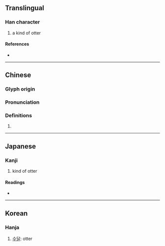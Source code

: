 {{character info}}
==Translingual==

===Han character===
{{Han char|rn=94|rad=犬|as=14|sn=17|four=|canj=KHJMC|ids=⿰犭賓}}

# a kind of otter

====References====
* {{Han ref|kx=0720.170|dkj=20756|dj=1132.050|hdz=21374.110|uh=7371|ud=29553}}

----

==Chinese==
{{zh-forms|s=㺍}}

===Glyph origin===
{{Han etym}}

===Pronunciation===
{{zh-pron
|m=pín
|c=ban1
|mc=y
|oc=y
|cat=
}}

===Definitions===
{{zh-hanzi}}

# {{rfdef|zh}}

----

==Japanese==

===Kanji===
{{ja-kanji|grade=|rs=犬14}}

# kind of otter

====Readings====
* {{ja-readings|on=ひん,びん,へん|kun=}}

----

==Korean==

===Hanja===
{{ko-hanja|hangeul=빈|rv=bin|mr=pin}}

# [[수달]]: otter